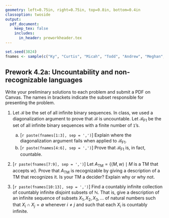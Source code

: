 ```yaml
---
geometry: left=0.75in, right=0.75in, top=0.8in, bottom=0.4in
classoption: twoside
output: 
  pdf_document:
    keep_tex: false
    includes:
      in_header: preworkheader.tex
---
```


```r
set.seed(3824)
fnames <- sample(c("Ky", "Curtis", "Micah", "Todd", "Andrew", "Meghan", "Allie", "David", "Connor", "Levi", "Ben", "Grace", "Joshua"))
```

## Prework 4.2a: Uncountability and non-recognizable languages

Write your preliminary solutions to each problem and submit a PDF on Canvas. The names in brackets indicate the subset responsible for presenting the problem.

1. Let $\mathcal{B}$ be the set of all infinite binary sequences. In class, we used a diagonalization argument to prove that $\mathcal{B}$ is uncountable. Let $\mathcal{B}_\text{F1}$ be the set of all infinite binary sequences with a finite number of $\mathtt{1}$'s.
    a. [`r paste(fnames[1:3], sep = ',')`] Explain where the diagonalization argument fails when applied to $\mathcal{B}_\text{F1}$.
    b. [`r paste(fnames[4:6], sep = ',')`] Prove that $\mathcal{B}_\text{F1}$ is, in fact, countable.

2. [`r paste(fnames[7:9], sep = ',')`] Let $A_\text{TM} = \{ \langle M, w\rangle \mid M \text{ is a TM that accepts } w\}$. Prove that $A_\text{TM}$ is recognizable by giving a description of a TM that recognizes it. Is your TM a decider? Explain why or why not.

3. [`r paste(fnames[10:13], sep = ',')`] Find a countably infinite collection of countably infinite disjoint subsets of $\mathbb{N}$. That is, give a description of an infinite sequence of subsets $X_1, X_2, X_3, \ldots$ of natural numbers such that $X_i \cap X_j = \emptyset$ whenever $i\neq j$ and such that each $X_i$ is countably infinite.

\medskip
\mbox{}\xrfill[2pt]{1pt}\textsc{\small begin your solutions below this line}\xrfill[2pt]{1pt}\mbox{}

    